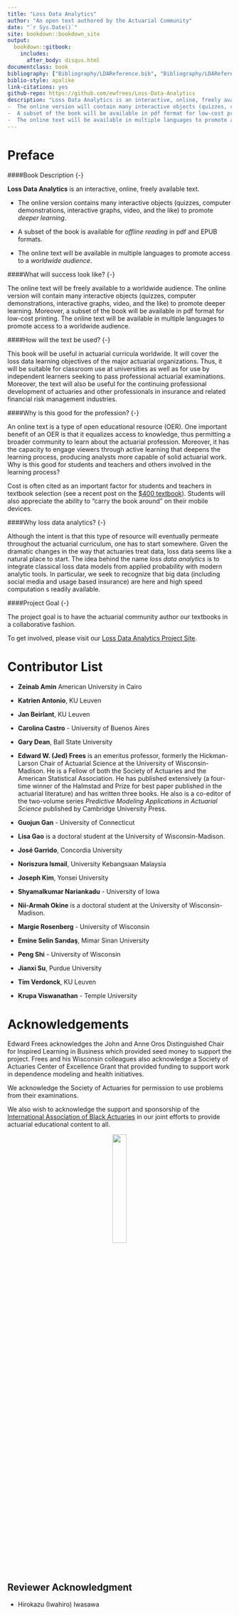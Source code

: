 ```yaml
--- 
title: "Loss Data Analytics"
author: "An open text authored by the Actuarial Community"
date: "`r Sys.Date()`"
site: bookdown::bookdown_site
output:
  bookdown::gitbook:
    includes:
      after_body: disqus.html
documentclass: book
bibliography: ["Bibliography/LDAReference.bib", "Bibliography/LDAReferenceChap4.bib", "Bibliography/dsref.bib", "Bibliography/packages.bib", "Bibliography/fmref.bib"]
biblio-style: apalike
link-citations: yes
github-repo: https://github.com/ewfrees/Loss-Data-Analytics
description: "Loss Data Analytics is an interactive, online, freely available text.
-  The online version will contain many interactive objects (quizzes, computer demonstrations, interactive graphs, video, and the like) to promote deeper learning.
-  A subset of the book will be available in pdf format for low-cost printing.
-  The online text will be available in multiple languages to promote access to a worldwide audience."
---
```


# Preface {-}

####Book Description {-}

**Loss Data Analytics** is an interactive, online, freely available text.

- The online version contains many interactive objects (quizzes, computer demonstrations, interactive graphs, video, and the like) to promote *deeper learning*.

- A subset of the book is available for *offline reading* in pdf and EPUB formats.

- The online text will be available in multiple languages to promote access to a *worldwide audience*.



####What will success look like? {-}

The online text will be freely available to a worldwide audience. The online version will contain many interactive objects (quizzes, computer demonstrations, interactive graphs, video, and the like) to promote deeper learning. Moreover, a subset of the book will be available in pdf format for low-cost printing. The online text will be available in multiple languages to promote access to a worldwide audience.

####How will the text be used? {-}

This book will be useful in actuarial curricula worldwide. It will cover the loss data learning objectives of the major actuarial organizations. Thus, it will be suitable for classroom use at universities as well as for use by independent learners seeking to pass professional actuarial examinations. Moreover, the text will also be useful for the continuing professional development of actuaries and other professionals in insurance and related financial risk management industries.

####Why is this good for the profession?  {-}

An online text is a type of open educational resource (OER). One important benefit of an OER is that it equalizes access to knowledge, thus permitting a broader community to learn about the actuarial profession. Moreover, it has the capacity to engage viewers through active learning that deepens the learning process, producing analysts more capable of solid actuarial work.
Why is this good for students and teachers and others involved in the learning process?

Cost is often cited as an important factor for students and teachers in textbook selection (see a recent post on the [$400 textbook](https://www.aei.org/publication/the-new-era-of-the-400-college-textbook-which-is-part-of-the-unsustainable-higher-education-bubble/)). Students will also appreciate the ability to “carry the book around” on their mobile devices.


####Why loss data analytics?  {-}

Although the intent is that this type of resource will eventually permeate throughout the actuarial curriculum, one has to start somewhere. Given the dramatic changes in the way that actuaries treat data, loss data seems like a natural place to start. The idea behind the name *loss data analytics* is to integrate classical loss data models from applied probability with modern analytic tools. In particular, we seek to recognize that big data (including social media and usage based insurance) are here and high speed computation s readily available. 


####Project Goal {-}

The project goal is to have the actuarial community author our textbooks in a collaborative fashion. 

To get involved, please visit our
[Loss Data Analytics Project Site](https://sites.google.com/a/wisc.edu/loss-data-analytics/).


# Contributor List {-}

- **Zeinab Amin**  American University  in Cairo

- **Katrien Antonio**, KU Leuven

- **Jan Beirlant**, KU Leuven

- **Carolina Castro** - University  of Buenos Aires

- **Gary Dean**, Ball State University

- **Edward W. (Jed) Frees** is an emeritus professor, formerly the Hickman-Larson Chair of Actuarial Science at the University of Wisconsin-Madison. He is a Fellow of both the Society of Actuaries and the American Statistical Association. He has published extensively (a four-time winner of the Halmstad and Prize for best paper published in the actuarial literature) and has written three books. He also is a co-editor of the two-volume series *Predictive Modeling Applications in Actuarial Science* published by Cambridge University Press.

- **Guojun Gan** - University  of Connecticut

- **Lisa Gao** is a doctoral student at the University of Wisconsin-Madison. 

- **José Garrido**, Concordia University 

- **Noriszura Ismail**, University  Kebangsaan Malaysia

- **Joseph Kim**, Yonsei University 

- **Shyamalkumar Nariankadu** - University  of Iowa 

- **Nii-Armah Okine** is a doctoral student at the University of Wisconsin-Madison. 

- **Margie Rosenberg** - University  of Wisconsin 

- **Emine Selin Sarıdaş**, Mimar Sinan University 

- **Peng Shi** - University  of Wisconsin 

- **Jianxi Su**, Purdue University  

- **Tim Verdonck**, KU Leuven

- **Krupa Viswanathan** - Temple University 

# Acknowledgements {-}

Edward Frees acknowledges the John and Anne Oros Distinguished Chair for Inspired Learning in Business which provided seed money to support the project. Frees and his Wisconsin colleagues also acknowledge a Society of Actuaries Center of Excellence Grant that provided funding to support work in dependence modeling and health initiatives.

We acknowledge the Society of Actuaries for permission to use problems from their examinations.

We also wish to acknowledge the support and sponsorship of the [International Association of Black Actuaries](http://www.blackactuaries.org/) in our joint efforts to provide actuarial educational content to all.

<center>
![](Figures\IABA.png){width=25%}

</center>

## Reviewer Acknowledgment {-}

- Hirokazu (Iwahiro) Iwasawa 


